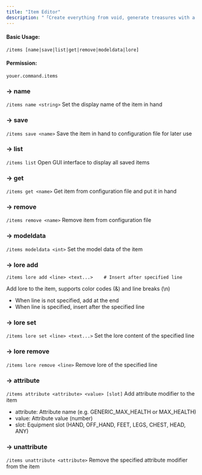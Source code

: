 ```yaml
---
title: "Item Editor"
description: "「Create everything from void, generate treasures with a thought」"
---
```


#### Basic Usage:
`/items [name|save|list|get|remove|modeldata|lore]`

#### Permission:
`youer.command.items`

### -> name
`/items name <string>`
Set the display name of the item in hand

### -> save
`/items save <name>`
Save the item in hand to configuration file for later use

### -> list
`/items list`
Open GUI interface to display all saved items

### -> get
`/items get <name>`
Get item from configuration file and put it in hand

### -> remove
`/items remove <name>`
Remove item from configuration file

### -> modeldata
`/items modeldata <int>`
Set the model data of the item

### -> lore add
`/items lore add <line> <text...>    # Insert after specified line`

Add lore to the item, supports color codes (&) and line breaks (\n)
* When line is not specified, add at the end
* When line is specified, insert after the specified line

### -> lore set
`/items lore set <line> <text...>`
Set the lore content of the specified line

### -> lore remove
`/items lore remove <line>`
Remove lore of the specified line

### -> attribute
`/items attribute <attribute> <value> [slot]`
Add attribute modifier to the item
* attribute: Attribute name (e.g. GENERIC_MAX_HEALTH or MAX_HEALTH)
* value: Attribute value (number)
* slot: Equipment slot (HAND, OFF_HAND, FEET, LEGS, CHEST, HEAD, ANY)

### -> unattribute
`/items unattribute <attribute>`
Remove the specified attribute modifier from the item